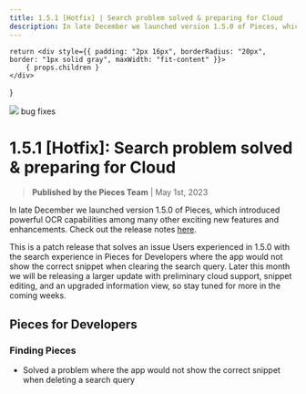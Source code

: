 ```yaml
---
title: 1.5.1 [Hotfix] | Search problem solved & preparing for Cloud
description: In late December we launched version 1.5.0 of Pieces, which introduced powerful OCR capabilities among many other exciting new features and enhancements.
---
```


    return <div style={{ padding: "2px 16px", borderRadius: "20px", border: "1px solid gray", maxWidth: "fit-content" }}>
        { props.children }
    </div>
}

<link rel="canonical" href="https://code.pieces.app/updates/1-5-1-hotfix-search-problem-solved-preparing-for-cloud" />

![](https://uploads-ssl.webflow.com/6143afec68f555387049efb3/630d6583e9fdc76144c43bed_ezgif_com-gif-maker4_55246e7a751d4d7c13f31c451d6f4499_2000.png)
<Tag>bug fixes</Tag>

# 1.5.1 [Hotfix]: Search problem solved & preparing for Cloud
> **Published by the Pieces Team** | May 1st, 2023

In late December we launched version 1.5.0 of Pieces, which introduced powerful OCR capabilities among many other exciting new features and enhancements. Check out the release notes <a href="https://updates.pieces.app/announcements/1-5-0-extract-code-from-screenshots-and-more" target="_blank" rel="noopener noreferrer">here</a>.

This is a patch release that solves an issue Users experienced in 1.5.0 with the search experience in Pieces for Developers where the app would not show the correct snippet when clearing the search query.
Later this month we will be releasing a larger update with preliminary cloud support, snippet editing, and an upgraded information view, so stay tuned for more in the coming weeks.

## Pieces for Developers
### Finding Pieces
- Solved a problem where the app would not show the correct snippet when deleting a search query
